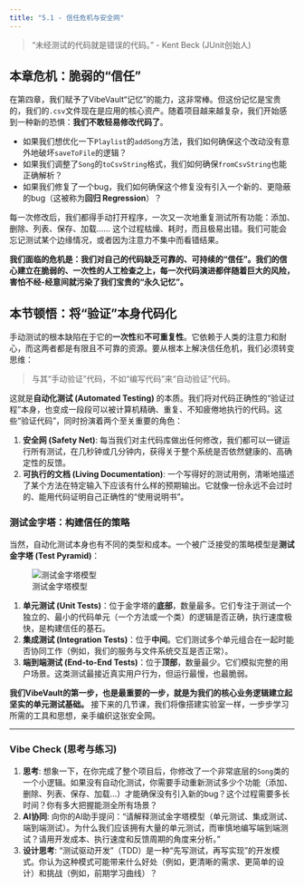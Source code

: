 ```yaml
---
title: "5.1 - 信任危机与安全网"
---
```


> "未经测试的代码就是错误的代码。" - Kent Beck (JUnit创始人)

## 本章危机：脆弱的“信任”

在第四章，我们赋予了VibeVault“记忆”的能力，这非常棒。但这份记忆是宝贵的，我们的`.csv`文件现在是应用的核心资产。随着项目越来越复杂，我们开始感到一种新的恐惧：**我们不敢轻易修改代码了**。

*   如果我们想优化一下`Playlist`的`addSong`方法，我们如何确保这个改动没有意外地破坏`saveToFile`的逻辑？
*   如果我们调整了`Song`的`toCsvString`格式，我们如何确保`fromCsvString`也能正确解析？
*   如果我们修复了一个bug，我们如何确保这个修复没有引入一个新的、更隐蔽的bug（这被称为**回归 Regression**）？

每一次修改后，我们都得手动打开程序，一次又一次地重复测试所有功能：添加、删除、列表、保存、加载…… 这个过程枯燥、耗时，而且极易出错。我们可能会忘记测试某个边缘情况，或者因为注意力不集中而看错结果。

**我们面临的危机是：我们对自己的代码缺乏可靠的、可持续的“信任”。我们的信心建立在脆弱的、一次性的人工检查之上，每一次代码演进都伴随着巨大的风险，害怕不经-经意间就污染了我们宝贵的“永久记忆”。**

## 本节顿悟：将“验证”本身代码化

手动测试的根本缺陷在于它的**一次性**和**不可重复性**。它依赖于人类的注意力和耐心，而这两者都是有限且不可靠的资源。要从根本上解决信任危机，我们必须转变思维：

> 与其“手动验证”代码，不如“编写代码”来“自动验证”代码。

这就是**自动化测试 (Automated Testing)** 的本质。我们将对代码正确性的“验证过程”本身，也变成一段段可以被计算机精确、重复、不知疲倦地执行的代码。这些“验证代码”，同时扮演着两个至关重要的角色：

1.  **安全网 (Safety Net)**: 每当我们对主代码库做出任何修改，我们都可以一键运行所有测试，在几秒钟或几分钟内，获得关于整个系统是否依然健康的、高确定性的反馈。
2.  **可执行的文档 (Living Documentation)**: 一个写得好的测试用例，清晰地描述了某个方法在特定输入下应该有什么样的预期输出。它就像一份永远不会过时的、能用代码证明自己正确性的“使用说明书”。

### 测试金字塔：构建信任的策略

当然，自动化测试本身也有不同的类型和成本。一个被广泛接受的策略模型是**测试金字塔 (Test Pyramid)**：

![测试金字塔模型](https://www.easemob.com/data/upload/ueditor/20220524/628c458feec83.jpg)

1.  **单元测试 (Unit Tests)**：位于金字塔的**底部**，数量最多。它们专注于测试一个独立的、最小的代码单元（一个方法或一个类）的逻辑是否正确，执行速度极快，是构建信任的基石。
2.  **集成测试 (Integration Tests)**：位于**中间**。它们测试多个单元组合在一起时能否协同工作（例如，我们的服务与文件系统交互是否正常）。
3.  **端到端测试 (End-to-End Tests)**：位于**顶部**，数量最少。它们模拟完整的用户场景。这类测试最接近真实用户行为，但运行最慢，也最脆弱。

**我们VibeVault的第一步，也是最重要的一步，就是为我们的核心业务逻辑建立起坚实的单元测试基础。** 接下来的几节课，我们将像搭建实验室一样，一步步学习所需的工具和思想，亲手编织这张安全网。

---

### Vibe Check (思考与练习)

1.  **思考**: 想象一下，在你完成了整个项目后，你修改了一个非常底层的`Song`类的一个小逻辑。如果没有自动化测试，你需要手动重新测试多少个功能（添加、删除、列表、保存、加载...）才能确保没有引入新的bug？这个过程需要多长时间？你有多大把握能测全所有场景？
2.  **AI协同**: 向你的AI助手提问：“请解释测试金字塔模型（单元测试、集成测试、端到端测试）。为什么我们应该拥有大量的单元测试，而审慎地编写端到端测试？请用开发成本、执行速度和反馈周期的角度来分析。”
3.  **设计思考**: “测试驱动开发”（TDD）是一种“先写测试，再写实现”的开发模式。你认为这种模式可能带来什么好处（例如，更清晰的需求、更简单的设计）和挑战（例如，前期学习曲线）？ 